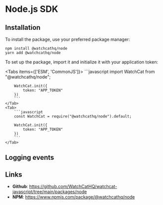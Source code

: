 
# Node.js SDK

## Installation

To install the package, use your preferred package manager:

```shell
npm install @watchcathq/node
yarn add @watchcathq/node
```

To set up the package, import it and initialize it with your application token:

<Tabs items={['ESM', 'CommonJS']}>
    <Tab>
        ```javascript
        import WatchCat from "@watchcathq/node";

        WatchCat.init({
            token: "APP_TOKEN"
        })
        ```
    </Tab>
    <Tab>
        ```javascript
        const WatchCat = require("@watchcathq/node").default;

        WatchCat.init({
            token: "APP_TOKEN"
        })
        ```
    </Tab>
</Tabs>

## Logging events

<Usage/>


## Links

- __Github__: https://github.com/WatchCatHQ/watchcat-javascript/tree/main/packages/node
- __NPM__: https://www.npmjs.com/package/@watchcathq/node
